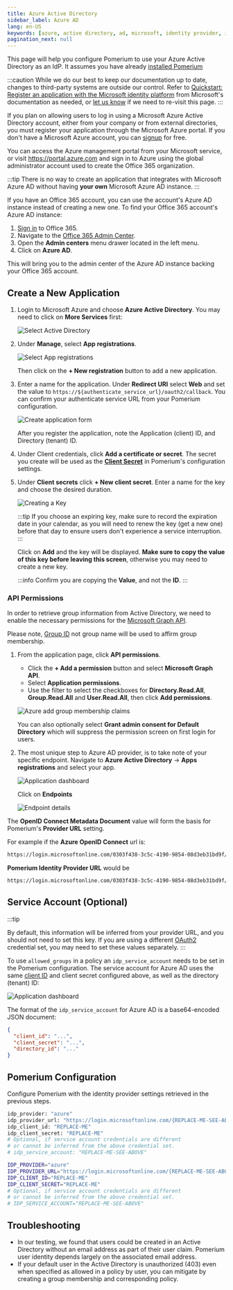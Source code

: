 ```yaml
---
title: Azure Active Directory
sidebar_label: Azure AD
lang: en-US
keywords: [azure, active directory, ad, microsoft, identity provider, idp]pagination_prev: null
pagination_next: null
---
```



This page will help you configure Pomerium to use your Azure Active Directory as an IdP. It assumes you have already [installed Pomerium](/docs/install/)

:::caution
While we do our best to keep our documentation up to date, changes to third-party systems are outside our control. Refer to [Quickstart: Register an application with the Microsoft identity platform](https://docs.microsoft.com/en-us/azure/active-directory/develop/quickstart-register-app) from Microsoft's documentation as needed, or [let us know](https://github.com/pomerium/pomerium/issues/new?assignees=&labels=&template=bug_report.md) if we need to re-visit this page.
:::

If you plan on allowing users to log in using a Microsoft Azure Active Directory account, either from your company or from external directories, you must register your application through the Microsoft Azure portal. If you don't have a Microsoft Azure account, you can [signup](https://azure.microsoft.com/en-us/free) for free.

You can access the Azure management portal from your Microsoft service, or visit <https://portal.azure.com> and sign in to Azure using the global administrator account used to create the Office 365 organization.

:::tip
There is no way to create an application that integrates with Microsoft Azure AD without having **your own** Microsoft Azure AD instance.
:::

If you have an Office 365 account, you can use the account's Azure AD instance instead of creating a new one. To find your Office 365 account's Azure AD instance:

1. [Sign in](https://portal.office.com) to Office 365.
1. Navigate to the [Office 365 Admin Center](https://portal.office.com/adminportal/home#/homepage).
1. Open the **Admin centers** menu drawer located in the left menu.
1. Click on **Azure AD**.

This will bring you to the admin center of the Azure AD instance backing your Office 365 account.

## Create a New Application

1. Login to Microsoft Azure and choose **Azure Active Directory**. You may need to click on **More Services** first:

   ![Select Active Directory](./img/azure/azure-dashboard.png)

1. Under **Manage**, select **App registrations**.

   ![Select App registrations](./img/azure/azure-app-registrations.png)

   Then click on the **+ New registration** button to add a new application.

1. Enter a name for the application. Under **Redirect URI** select **Web** and set the value to `https://${authenticate_service_url}/oauth2/callback`. You can confirm your authenticate service URL from your Pomerium configuration.

   ![Create application form](./img/azure/azure-create-application.png)

   After you register the application, note the Application (client) ID, and Directory (tenant) ID.

1. Under Client credentials, click **Add a certificate or secret**. The secret you create will be used as the **[Client Secret]** in Pomerium's configuration settings.

1. Under **Client secrets** click **+ New client secret**. Enter a name for the key and choose the desired duration.

   ![Creating a Key](./img/azure/azure-create-key.png)

   :::tip
   If you choose an expiring key, make sure to record the expiration date in your calendar, as you will need to renew the key (get a new one) before that day to ensure users don't experience a service interruption.
   :::

   Click on **Add** and the key will be displayed. **Make sure to copy the value of this key before leaving this screen**, otherwise you may need to create a new key.

   :::info
   Confirm you are copying the **Value**, and not the **ID**.
   :::

### API Permissions

In order to retrieve group information from Active Directory, we need to enable the necessary permissions for the [Microsoft Graph API](https://docs.microsoft.com/en-us/graph/auth-v2-service#azure-ad-endpoint-considerations).

Please note, [Group ID](https://docs.microsoft.com/en-us/graph/api/group-get?view=graph-rest-1.0&tabs=http) not group name will be used to affirm group membership.

1. From the application page, click **API permissions**.

   - Click the **+ Add a permission** button and select **Microsoft Graph API**.
   - Select **Application permissions**.
   - Use the filter to select the checkboxes for **Directory.Read.All**, **Group.Read.All** and **User.Read.All**, then click **Add permissions**.

   ![Azure add group membership claims](./img/azure/azure-api-permissions.png)

   You can also optionally select **Grant admin consent for Default Directory** which will suppress the permission screen on first login for users.

1. The most unique step to Azure AD provider, is to take note of your specific endpoint. Navigate to **Azure Active Directory** -> **Apps registrations** and select your app.

   ![Application dashboard](./img/azure/azure-application-dashboard.png)

   Click on **Endpoints**

   ![Endpoint details](./img/azure/azure-endpoints.png)

The **OpenID Connect Metadata Document** value will form the basis for Pomerium's **Provider URL** setting.

For example if the **Azure OpenID Connect** url is:

```bash
https://login.microsoftonline.com/0303f438-3c5c-4190-9854-08d3eb31bd9f/v2.0/.well-known/openid-configuration`
```

**Pomerium Identity Provider URL** would be

```bash
https://login.microsoftonline.com/0303f438-3c5c-4190-9854-08d3eb31bd9f/v2.0
```

## Service Account (Optional)

:::tip

By default, this information will be inferred from your provider URL, and you should not need to set this key. If you are using a different [OAuth2] credential set, you may need to set these values separately.
:::

To use `allowed_groups` in a policy an `idp_service_account` needs to be set in the Pomerium configuration. The service account for Azure AD uses the same [client ID] and client secret configured above, as well as the directory (tenant) ID:

![Application dashboard](./img/azure/azure-application-dashboard.png)


The format of the `idp_service_account` for Azure AD is a base64-encoded JSON document:

```json
{
  "client_id": "...",
  "client_secret": "...",
  "directory_id": "..."
}
```

## Pomerium Configuration

Configure Pomerium with the identity provider settings retrieved in the previous steps.

<Tabs>
<TabItem value="config.yaml" label="config.yaml">

```bash
idp_provider: "azure"
idp_provider_url: "https://login.microsoftonline.com/{REPLACE-ME-SEE-ABOVE}/v2.0"
idp_client_id: "REPLACE-ME"
idp_client_secret: "REPLACE-ME"
# Optional, if service account credentials are different
# or cannot be inferred from the above credential set.
# idp_service_account: "REPLACE-ME-SEE-ABOVE"
```

</TabItem>
<TabItem value="Environment Variables" label="Environment Variables">

```bash
IDP_PROVIDER="azure"
IDP_PROVIDER_URL="https://login.microsoftonline.com/{REPLACE-ME-SEE-ABOVE}/v2.0"
IDP_CLIENT_ID="REPLACE-ME"
IDP_CLIENT_SECRET="REPLACE-ME"
# Optional, if service account credentials are different
# or cannot be inferred from the above credential set.
# IDP_SERVICE_ACCOUNT="REPLACE-ME-SEE-ABOVE"
```

</TabItem>
</Tabs>

## Troubleshooting

- In our testing, we found that users could be created in an Active Directory without an email address as part of their user claim. Pomerium user identity depends largely on the associated email address.
- If your default user in the Active Directory is unauthorized (403) even when specified as allowed in a policy by user, you can mitigate by creating a group membership and corresponding policy.

[client id]: /docs/reference/identity-provider-client-id
[client secret]: /docs/reference/identity-provider-client-secret
[environmental variables]: https://en.wikipedia.org/wiki/Environment_variable
[oauth2]: https://oauth.net/2/

